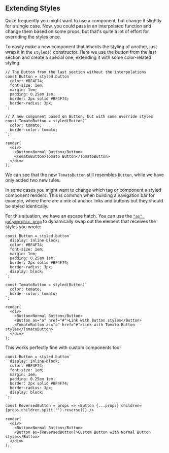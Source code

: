## Extending Styles

Quite frequently you might want to use a component, but change it slightly for a single case. Now, you could pass in an interpolated function and change them based on some props, but that's quite a lot of effort for overriding the styles once.

To easily make a new component that inherits the styling of another, just wrap it in the `styled()` constructor. Here we use the button from the last section and create a special one, extending it with some color-related styling:

```react
// The Button from the last section without the interpolations
const Button = styled.button`
  color: #BF4F74;
  font-size: 1em;
  margin: 1em;
  padding: 0.25em 1em;
  border: 2px solid #BF4F74;
  border-radius: 3px;
`;

// A new component based on Button, but with some override styles
const TomatoButton = styled(Button)`
  color: tomato;
  border-color: tomato;
`;

render(
  <div>
    <Button>Normal Button</Button>
    <TomatoButton>Tomato Button</TomatoButton>
  </div>
);
```

We can see that the new `TomatoButton` still resembles `Button`, while we have only added two new rules.

In some cases you might want to change which tag or component a styled component renders. This is common when building a navigation bar for example, where there are a mix of anchor links and buttons but they should be styled identically.

For this situation, we have an escape hatch. You can use the [`"as" polymorphic prop`](/docs/api#as-polymorphic-prop) to dynamically swap out the element that receives the styles you wrote:

```react
const Button = styled.button`
  display: inline-block;
  color: #BF4F74;
  font-size: 1em;
  margin: 1em;
  padding: 0.25em 1em;
  border: 2px solid #BF4F74;
  border-radius: 3px;
  display: block;
`;

const TomatoButton = styled(Button)`
  color: tomato;
  border-color: tomato;
`;

render(
  <div>
    <Button>Normal Button</Button>
    <Button as="a" href="#">Link with Button styles</Button>
    <TomatoButton as="a" href="#">Link with Tomato Button styles</TomatoButton>
  </div>
);
```

This works perfectly fine with custom components too!

```react
const Button = styled.button`
  display: inline-block;
  color: #BF4F74;
  font-size: 1em;
  margin: 1em;
  padding: 0.25em 1em;
  border: 2px solid #BF4F74;
  border-radius: 3px;
  display: block;
`;

const ReversedButton = props => <Button {...props} children={props.children.split('').reverse()} />

render(
  <div>
    <Button>Normal Button</Button>
    <Button as={ReversedButton}>Custom Button with Normal Button styles</Button>
  </div>
);
```
